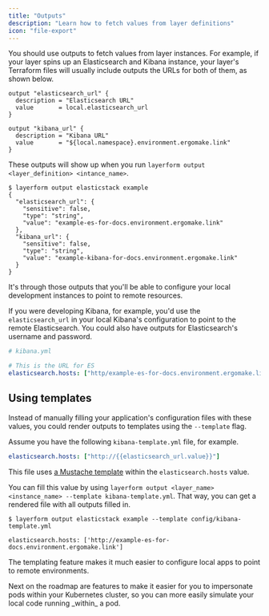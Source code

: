 ```yaml
---
title: "Outputs"
description: "Learn how to fetch values from layer definitions"
icon: "file-export"
---
```


You should use outputs to fetch values from layer instances. For example, if your layer spins up an Elasticsearch and Kibana instance, your layer's Terraform files will usually include outputs the URLs for both of them, as shown below.

```hcl
output "elasticsearch_url" {
  description = "Elasticsearch URL"
  value       = local.elasticsearch_url
}

output "kibana_url" {
  description = "Kibana URL"
  value       = "${local.namespace}.environment.ergomake.link"
}
```

These outputs will show up when you run `layerform output <layer_definition> <intance_name>`.

```
$ layerform output elasticstack example
{
  "elasticsearch_url": {
    "sensitive": false,
    "type": "string",
    "value": "example-es-for-docs.environment.ergomake.link"
  },
  "kibana_url": {
    "sensitive": false,
    "type": "string",
    "value": "example-kibana-for-docs.environment.ergomake.link"
  }
}
```

It's through those outputs that you'll be able to configure your local development instances to point to remote resources.

If you were developing Kibana, for example, you'd use the `elasticsearch_url` in your local Kibana's configuration to point to the remote Elasticsearch. You could also have outputs for Elasticsearch's username and password.

```yml
# kibana.yml

# This is the URL for ES
elasticsearch.hosts: ["http/example-es-for-docs.environment.ergomake.link"]
```

## Using templates

Instead of manually filling your application's configuration files with these values, you could render outputs to templates using the `--template` flag.

Assume you have the following `kibana-template.yml` file, for example.

```yml
elasticsearch.hosts: ["http://{{elasticsearch_url.value}}"]
```

This file uses [a Mustache template](https://mustache.github.io/) within the `elasticsearch.hosts` value.

You can fill this value by using `layerform output <layer_name> <instance_name> --template kibana-template.yml`. That way, you can get a rendered file with all outputs filled in.

```
$ layerform output elasticstack example --template config/kibana-template.yml

elasticsearch.hosts: ['http://example-es-for-docs.environment.ergomake.link']
```

The templating feature makes it much easier to configure local apps to point to remote environments.

<Info>
    Next on the roadmap are features to make it easier for you to impersonate
    pods within your Kubernetes cluster, so you can more easily simulate your
    local code running _within_ a pod.
</Info>
